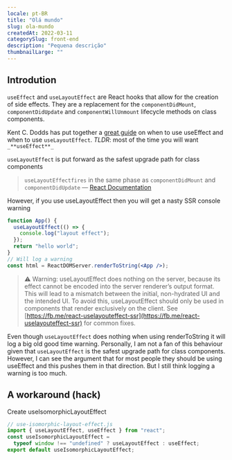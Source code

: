 ```yaml
---
locale: pt-BR
title: "Olá mundo"
slug: ola-mundo
createdAt: 2022-03-11
categorySlug: front-end
description: "Pequena descrição"
thumbnailLarge: ""
---
```


## Introdution

`useEffect` and `useLayoutEffect` are React hooks that allow for the creation of side effects.
They are a replacement for the `componentDidMount`, `componentDidUpdate` and `componentWillUnmount` lifecycle methods on class components.

Kent C. Dodds has put together a [great guide](https://medium.com/@alexandereardon/uselayouteffect-and-ssr-192986cdcf7a) on when to use useEffect and when to use `useLayoutEffect`.
_TLDR_: most of the time you will want `_**useEffect**_`

`useLayoutEffect` is put forward as the safest upgrade path for class components

> `useLayoutEffectfires` in the same phase as `componentDidMount` and `componentDidUpdate` — [React Documentation](#)

However, if you use useLayoutEffect then you will get a nasty SSR console warning

```jsx
function App() {
  useLayoutEffect(() => {
    console.log("layout effect");
  });
  return "hello world";
}
// Will log a warning
const html = ReactDOMServer.renderToString(<App />);
```

> ⚠️ Warning: useLayoutEffect does nothing on the server, because its effect cannot
> be encoded into the server renderer’s output format. This will lead to a mismatch
> between the initial, non-hydrated UI and the intended UI. To avoid this,
> useLayoutEffect should only be used in components that render exclusively on the client.
> See [https://fb.me/react-uselayouteffect-ssr](https://fb.me/react-uselayouteffect-ssr) for common fixes.

Even though `useLayoutEffect` does nothing when using renderToString it will log a big old good time warning. Personally,
I am not a fan of this behaviour given that `useLayoutEffect` is the safest upgrade path for class components. However,
I can see the argument that for most people they should be using useEffect and this pushes them in that direction.
But I still think logging a warning is too much.

## A workaround (hack)

Create useIsomorphicLayoutEffect

```jsx
// use-isomorphic-layout-effect.js
import { useLayoutEffect, useEffect } from "react";
const useIsomorphicLayoutEffect =
  typeof window !== "undefined" ? useLayoutEffect : useEffect;
export default useIsomorphicLayoutEffect;
```
